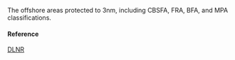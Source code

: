 The offshore areas protected to 3nm, including CBSFA, FRA, BFA, and MPA classifications.

#### Reference

[DLNR](http://geoportal.hawaii.gov/datasets/marine-managed-areas-dar?geometry=-165.4%2C19.079%2C-149.745%2C22.671)